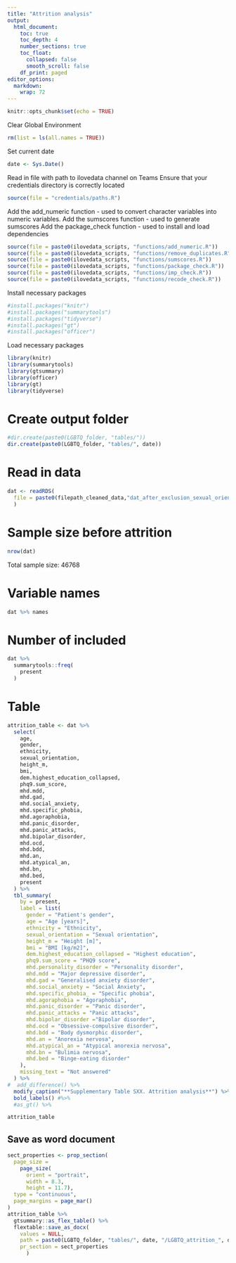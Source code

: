 ```yaml
---
title: "Attrition analysis"
output:
  html_document:
    toc: true
    toc_depth: 4
    number_sections: true
    toc_float:
      collapsed: false
      smooth_scroll: false
    df_print: paged
editor_options: 
  markdown: 
    wrap: 72
---
```


```r
knitr::opts_chunk$set(echo = TRUE)
```

Clear Global Environment

```r
rm(list = ls(all.names = TRUE)) 
```

Set current date

```r
date <- Sys.Date()
```

Read in file with path to ilovedata channel on Teams Ensure that your
credentials directory is correctly located

```r
source(file = "credentials/paths.R")
```

Add the add_numeric function - used to convert character variables into
numeric variables. Add the sumscores function - used to generate
sumscores Add the package_check function - used to install and load
dependencies

```r
source(file = paste0(ilovedata_scripts, "functions/add_numeric.R"))
source(file = paste0(ilovedata_scripts, "functions/remove_duplicates.R"))
source(file = paste0(ilovedata_scripts, "functions/sumscores.R"))
source(file = paste0(ilovedata_scripts, "functions/package_check.R"))
source(file = paste0(ilovedata_scripts, "functions/imp_check.R"))
source(file = paste0(ilovedata_scripts, "functions/recode_check.R"))
```

Install necessary packages

```r
#install.packages("knitr")
#install.packages("summarytools")
#install.packages("tidyverse")
#install.packages("gt")
#install.packages("officer")
```

Load necessary packages

```r
library(knitr)
library(summarytools)
library(gtsummary)
library(officer)
library(gt)
library(tidyverse)
```

# Create output folder

```r
#dir.create(paste0(LGBTQ_folder, "tables/"))
dir.create(paste0(LGBTQ_folder, "tables/", date))
```

# Read in data

```r
dat <- readRDS(
  file = paste0(filepath_cleaned_data,"dat_after_exclusion_sexual_orientation", date, ".rds")
  )
```

# Sample size before attrition

```r
nrow(dat)
```

Total sample size: 46768

# Variable names

```r
dat %>% names
```

# Number of included

```r
dat %>%
  summarytools::freq(
    present
  )
```

# Table

```r
attrition_table <- dat %>%
  select(
    age,
    gender,
    ethnicity,
    sexual_orientation,
    height_m,
    bmi,
    dem.highest_education_collapsed,
    phq9.sum_score,
    mhd.mdd,
    mhd.gad,
    mhd.social_anxiety,
    mhd.specific_phobia,
    mhd.agoraphobia,
    mhd.panic_disorder,
    mhd.panic_attacks,
    mhd.bipolar_disorder,
    mhd.ocd,
    mhd.bdd,
    mhd.an,
    mhd.atypical_an,
    mhd.bn,
    mhd.bed,
    present
  ) %>%
  tbl_summary(
    by = present,
    label = list(
      gender = "Patient's gender",
      age = "Age [years]",
      ethnicity = "Ethnicity",
      sexual_orientation = "Sexual orientation",
      height_m = "Height [m]",
      bmi = "BMI [kg/m2]",
      dem.highest_education_collapsed = "Highest education",
      phq9.sum_score = "PHQ9 score",
      mhd.personality_disorder = "Personality disorder",
      mhd.mdd = "Major depressive disorder",
      mhd.gad = "Generalised anxiety disorder",
      mhd.social_anxiety = "Social Anxiety",
      mhd.specific_phobia_ = "Specific phobia",
      mhd.agoraphobia = "Agoraphobia",
      mhd.panic_disorder = "Panic disorder",
      mhd.panic_attacks = "Panic attacks",
      mhd.bipolar_disorder ="Bipolar disorder",
      mhd.ocd = "Obsessive-compulsive disorder",
      mhd.bdd = "Body dysmorphic disorder",
      mhd.an = "Anorexia nervosa", 
      mhd.atypical_an = "Atypical anorexia nervosa",
      mhd.bn = "Bulimia nervosa",
      mhd.bed = "Binge-eating disorder"
    ),
    missing_text = "Not answered"
  ) %>%
#  add_difference() %>%
  modify_caption("**Supplementary Table SXX. Attrition analysis**") %>%
  bold_labels() #%>%
  #as_gt() %>%

attrition_table
```

## Save as word document

```r
sect_properties <- prop_section(
  page_size =
    page_size(
      orient = "portrait",
      width = 8.3,
      height = 11.7),
  type = "continuous",
  page_margins = page_mar()
)
attrition_table %>%
  gtsummary::as_flex_table() %>%
  flextable::save_as_docx(
    values = NULL,
    path = paste0(LGBTQ_folder, "tables/", date, "/LGBTQ_attrition_", date, ".docx"),
    pr_section = sect_properties
      )
```